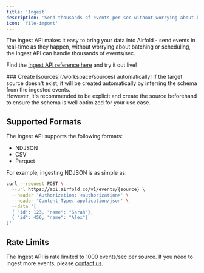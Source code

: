 ```yaml
---
title: 'Ingest'
description: 'Send thousands of events per sec without worrying about batching or scheduling.'
icon: 'file-import'
---
```


The Ingest API makes it easy to bring your data into Airfold - send events in real-time as they happen, without worrying about batching or scheduling, the Ingest API can handle thousands of events/sec.<br/>

Find the [Ingest API reference here](/api-reference/ingest/ingest) and try it out live!

<Tip>
### Create [sources](/workspace/sources) automatically!
If the target source doesn't exist, it will be created automatically by inferring the schema from the ingested events.<br />
However, it's recommended to be explicit and create the source beforehand to ensure the schema is well optimized for your use case.
</Tip>

## Supported Formats
The Ingest API supports the following formats:
- NDJSON
- CSV
- Parquet

For example, ingesting NDJSON is as simple as:
```bash
curl --request POST \
  --url https://api.airfold.co/v1/events/{source} \
  --header 'Authorization: <authorization>' \
  --header 'Content-Type: application/json' \
  --data '[
  { "id": 123, "name": "Sarah"},
  { "id": 456, "name": "Alex"}
]'
```

## Rate Limits
The Ingest API is rate limited to 1000 events/sec per source. If you need to ingest more events, please [contact us](https://www.airfold.co).